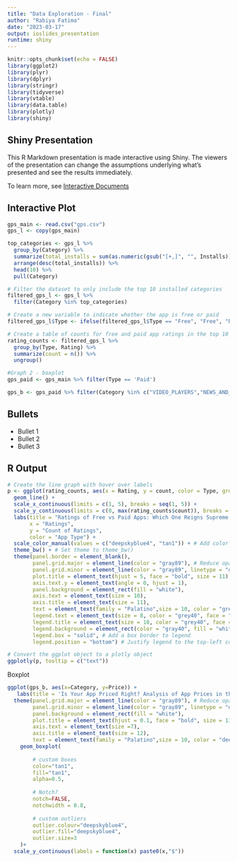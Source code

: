 ```yaml
---
title: "Data Exploration - Final"
author: "Rabiya Fatima"
date: "2023-03-17"
output: ioslides_presentation
runtime: shiny
---
```


```r
knitr::opts_chunk$set(echo = FALSE)
library(ggplot2)
library(plyr)
library(dplyr)
library(stringr)
library(tidyverse) 
library(vtable)
library(data.table)
library(plotly)
library(shiny)
```

## Shiny Presentation

This R Markdown presentation is made interactive using Shiny. The viewers of the presentation can change the assumptions underlying what's presented and see the results immediately.

To learn more, see [Interactive Documents](http://rmarkdown.rstudio.com/authoring_shiny.html)

## Interactive Plot

```r
gps_main <- read.csv("gps.csv")
gps_l <- copy(gps_main)

top_categories <- gps_l %>% 
  group_by(Category) %>% 
  summarize(total_installs = sum(as.numeric(gsub("[+,]", "", Installs)))) %>% 
  arrange(desc(total_installs)) %>% 
  head(10) %>% 
  pull(Category)

# Filter the dataset to only include the top 10 installed categories
filtered_gps_l <- gps_l %>% 
  filter(Category %in% top_categories)

# Create a new variable to indicate whether the app is free or paid
filtered_gps_l$Type <- ifelse(filtered_gps_l$Type == "Free", "Free", "Paid")

# Create a table of counts for free and paid app ratings in the top 10 categories
rating_counts <- filtered_gps_l %>% 
  group_by(Type, Rating) %>% 
  summarize(count = n()) %>% 
  ungroup()

#Graph 2 - boxplot
gps_paid <- gps_main %>% filter(Type == 'Paid')

gps_b <- gps_paid %>% filter(Category %in% c("VIDEO_PLAYERS","NEWS_AND_MAGAZINES","HEALTH_AND_FITNESS","PHOTOGRAPHY","GAME"))
```

## Bullets

-   Bullet 1
-   Bullet 2
-   Bullet 3

## R Output

```r

# Create the line graph with hover over labels
p <- ggplot(rating_counts, aes(x = Rating, y = count, color = Type, group = Type, text = paste("Rating: ", Rating, "<br>Count: ", count))) +
  geom_line() +
  scale_x_continuous(limits = c(1, 5), breaks = seq(1, 5)) +
  scale_y_continuous(limits = c(0, max(rating_counts$count)), breaks = seq(0, 600, 100)) +
  labs(title = "Ratings of Free vs Paid Apps: Which One Reigns Supreme on Google Play Store?",
       x = "Ratings",
       y = "Count of Ratings",
       color = "App Type") +
  scale_color_manual(values = c("deepskyblue4", "tan1")) + # Add color scale
  theme_bw() + # Set theme to theme_bw()
  theme(panel.border = element_blank(),
        panel.grid.major = element_line(color = "gray89"), # Reduce opacity of major grid lines
        panel.grid.minor = element_line(color = "gray89", linetype = "dashed"), # Reduce opacity of minor grid lines
        plot.title = element_text(hjust = 5, face = "bold", size = 11),
        axis.text.y = element_text(angle = 0, hjust = 1),
        panel.background = element_rect(fill = "white"),
        axis.text = element_text(size = 10),
        axis.title = element_text(size = 11),
        text = element_text(family = "Palatino",size = 10, color = "grey40"),
        legend.text = element_text(size = 8, color = "grey40", face = "bold"), 
        legend.title = element_text(size = 10, color = "grey40", face = "bold"),
        legend.background = element_rect(color = "gray40", fill = "white"), # Add gray box to legend
        legend.box = "solid", # Add a box border to legend
        legend.position = "bottom") # Justify legend to the top-left corner

# Convert the ggplot object to a plotly object
ggplotly(p, tooltip = c("text")) 

```

Boxplot

```r

ggplot(gps_b, aes(x=Category, y=Price)) + 
   labs(title = 'Is Your App Priced Right? Analysis of App Prices in the Top Category') + 
  theme(panel.grid.major = element_line(color = "gray89"), # Reduce opacity of major grid lines
        panel.grid.minor = element_line(color = "gray89", linetype = "dashed"), 
        panel.background = element_rect(fill = "white"),
        plot.title = element_text(hjust = 0.1, face = "bold", size = 11),
        axis.text = element_text(size =7),
        axis.title = element_text(size = 12),
        text = element_text(family = "Palatino",size = 10, color = "deepskyblue4")) +
    geom_boxplot(
        
        # custom boxes
        color="tan1",
        fill="tan1",
        alpha=0.5,
        
        # Notch?
        notch=FALSE,
        notchwidth = 0.8,
        
        # custom outliers
        outlier.colour="deepskyblue4",
        outlier.fill="deepskyblue4",
        outlier.size=3
    )+
  scale_y_continuous(labels = function(x) paste0(x,"$")) 
```
